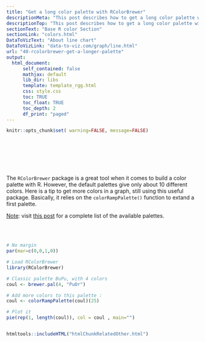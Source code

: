 ```yaml
---
title: "Get a long color palette with RColorBrewer"
descriptionMeta: "This post describes how to get a long color palette with R and the RColorBrewer package."
descriptionTop: "This post describes how to get a long color palette with R and the RColorBrewer package."
sectionText: "Base R color Section"
sectionLink: "colors.html"
DataToVizText: "About line chart"
DataToVizLink: "data-to-viz.com/graph/line.html"
url: "40-rcolorbrewer-get-a-longer-palette"
output:
  html_document:
      self_contained: false    
      mathjax: default
      lib_dir: libs
      template: template_rgg.html
      css: style.css
      toc: TRUE
      toc_float: TRUE
      toc_depth: 2
      df_print: "paged"
---
```



```r
knitr::opts_chunk$set( warning=FALSE, message=FALSE)
```

<div class="container" style="padding-top: 80px">



<div class = "row">

<div class = "col-md-6  col-sm-12 align-self-center">

The `RColorBrewer` package is a great tool when it comes to build a color palette with R. However, the default palettes give only about 10 different colors. Here is a tip to get more colors in a graph, still using this useful package. Basically, it relies on the `colorRampPalette()` function to extand a first palette.
 
 
<u>Note</u>: visit [this post](38-rcolorbrewers-palettes.html) for a complete list of the available palettes.

</div>

<br><br>

<div class = "col-md-6  col-sm-12">

```r
# No margin
par(mar=c(0,0,1,0))

# Load RColorBrewer
library(RColorBrewer)

# Classic palette BuPu, with 4 colors
coul <- brewer.pal(4, "PuOr") 

# Add more colors to this palette :
coul <- colorRampPalette(coul)(25)

# Plot it
pie(rep(1, length(coul)), col = coul , main="") 
```

</div>
</div>


```r
```




<!-- Close container -->
</div>




```r
htmltools::includeHTML("htmlChunkRelatedOther.html")
```
